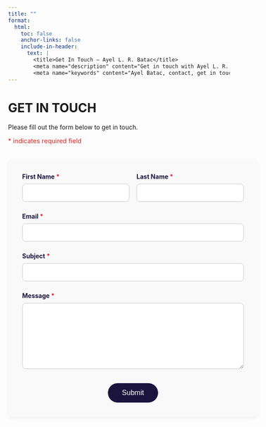 ```yaml
---
title: ""
format:
  html:
    toc: false
    anchor-links: false
    include-in-header: 
      text: |
        <title>Get In Touch – Ayel L. R. Batac</title>
        <meta name="description" content="Get in touch with Ayel L. R. Batac for research inquiries, collaborations, or knowledge translation opportunities." />
        <meta name="keywords" content="Ayel Batac, contact, get in touch, research inquiries, collaborations, knowledge translation, global health, public health, epidemiologist, allergy, clinical immunology, pediatrics, STBBIs, HIV" />
---
```


# GET IN TOUCH

Please fill out the form below to get in touch.  

<span style="color: #DE2221; font-size: 0.9rem;">* indicates required field</span>

```{=html}
<form action="https://formsubmit.co/ayel.batac@gmail.com" method="POST" id="contact-form" style="width: 100%; max-width: 600px; margin-top: 2rem; padding: 2rem; background-color: #f9f9f9; border-radius: 10px; box-shadow: 0 4px 8px rgba(0,0,0,0.05);">

  <!-- First Name and Last Name side by side -->
  <div style="display: flex; gap: 1rem;">
    <div style="flex: 1;">
      <label for="first-name" style="font-weight: bold; color: #1B153E;">First Name <span style="color: #DE2221;">*</span></label><br>
      <input type="text" id="first-name" name="First Name" required style="width: 100%; padding: 0.75rem; border: 1px solid #ccc; border-radius: 8px; margin-top: 0.5rem;">
    </div>
    <div style="flex: 1;">
      <label for="last-name" style="font-weight: bold; color: #1B153E;">Last Name <span style="color: #DE2221;">*</span></label><br>
      <input type="text" id="last-name" name="Last Name" required style="width: 100%; padding: 0.75rem; border: 1px solid #ccc; border-radius: 8px; margin-top: 0.5rem;">
    </div>
  </div>

  <!-- Email field -->
  <div style="margin-top: 1.5rem;">
    <label for="email" style="font-weight: bold; color: #1B153E;">Email <span style="color: #DE2221;">*</span></label><br>
    <input type="email" id="email" name="Email" required style="width: 100%; padding: 0.75rem; border: 1px solid #ccc; border-radius: 8px; margin-top: 0.5rem;">
  </div>

  <!-- Subject field -->
  <div style="margin-top: 1.5rem;">
    <label for="subject" style="font-weight: bold; color: #1B153E;">Subject <span style="color: #DE2221;">*</span></label><br>
    <input type="text" id="subject" name="Subject" required style="width: 100%; padding: 0.75rem; border: 1px solid #ccc; border-radius: 8px; margin-top: 0.5rem;">
  </div>

  <!-- Message field -->
  <div style="margin-top: 1.5rem;">
    <label for="message" style="font-weight: bold; color: #1B153E;">Message <span style="color: #DE2221;">*</span></label><br>
    <textarea id="message" name="Message" required style="width: 100%; padding: 0.75rem; border: 1px solid #ccc; border-radius: 8px; margin-top: 0.5rem; min-height: 150px;"></textarea>
  </div>

  <!-- Hidden field to activate Formsubmit's CAPTCHA -->
  <input type="hidden" name="_captcha" value="true">

  <!-- Submit button -->
  <div style="margin-top: 2rem; text-align: center;">
    <button type="submit" style="background-color: #1B153E; color: white; padding: 0.8rem 2rem; border: none; border-radius: 30px; font-size: 1rem; cursor: pointer; transition: all 0.3s ease;">
      Submit
    </button>
  </div>

</form>

<script>
// Button hover effect
const submitButton = document.querySelector('#contact-form button');
submitButton.addEventListener('mouseover', function() {
  this.style.backgroundColor = '#DE2221'; // Red hover
  this.style.transform = 'scale(1.05)';
});
submitButton.addEventListener('mouseout', function() {
  this.style.backgroundColor = '#1B153E'; // Indigo normal
  this.style.transform = 'scale(1)';
});
</script>
```

